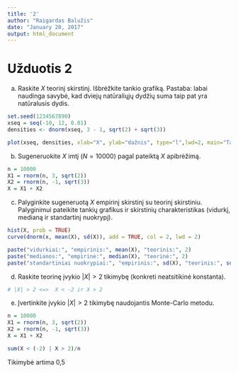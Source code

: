 ---
title: '2'
author: "Raigardas Balužis"
date: "January 20, 2017"
output: html_document
---
# Užduotis 2 

a) Raskite $X$ teorinį skirstinį. Išbrėžkite tankio grafiką. Pastaba: labai naudinga savybė, kad dviejų natūraliųjų dydžių suma taip pat yra natūralusis dydis.
```{r}
set.seed(1234567890)
xseq = seq(-10, 12, 0.01)
densities <- dnorm(xseq, 3 - 1, sqrt(2) + sqrt(3))

plot(xseq, densities, xlab="X", ylab="dažnis", type="l",lwd=2, main="Tankio grafikas")
```

b) Sugeneruokite $X$ imtį ($N=10000$) pagal pateiktą $X$ apibrėžimą.
```{r}
n = 10000
X1 = rnorm(n, 3, sqrt(2))
X2 = rnorm(n, -1, sqrt(3))
X = X1 + X2
```

c) Palyginkite sugeneruotą $X$ empirinį skirstinį su teorinį skirstiniu.
Palyginimui pateikite tankių grafikus ir skirstinių charakteristikas (vidurkį, medianą ir standartinį nuokrypį).
```{r}
hist(X, prob = TRUE)
curve(dnorm(x, mean(X), sd(X)), add = TRUE, col = 2, lwd = 2) 

paste("vidurkiai:", "empirinis:", mean(X), "teorinis:", 2)
paste("medianos:", "empirinė:", median(X), "teorinė:", 2)
paste("standartiniai nuokrypiai:", "empirinis:", sd(X), "teorinis:", sqrt(2) + sqrt(3))
```

d) Raskite teorinę įvykio $|X| > 2$ tikimybę (konkreti neatsitikinė konstanta).
```{r}
# |X| > 2 <=>  X < -2 ir X > 2


```


e) Įvertinkite įvykio $|X| > 2$ tikimybę naudojantis Monte-Carlo metodu.
```{r}
n = 10000
X1 = rnorm(n, 3, sqrt(2))
X2 = rnorm(n, -1, sqrt(3))
X = X1 + X2

sum(X < (-2) | X > 2)/n
```

Tikimybė artima 0,5
